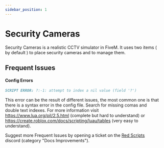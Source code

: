 ```yaml
---
sidebar_position: 1
---
```


# Security Cameras

<ButtonFlex>
    <LegacyButton />
    <WIPButton />
</ButtonFlex>
<SplitLine />

Security Cameras is a realistic CCTV simulator in FiveM. It uses two items ( by default ) to place security cameras and to manage them.

## Frequent Issues

#### Config Errors

```markdown title="Most common error"
SCRIPT ERROR: ?:-1: attempt to index a nil value (field '?')
```

This error can be the result of different issues, the most common one is that there is a syntax error in the config file.
Search for missing comas and double text indexes. For more information visit https://www.lua.org/pil/2.5.html (complete but hard to understand) or https://create.roblox.com/docs/scripting/luau/tables (very easy to understand).

Suggest more Frequent Issues by opening a ticket on the [Red Scripts](https://discord.com/invite/2rYAP5naHy) discord (category "Docs Improvements").